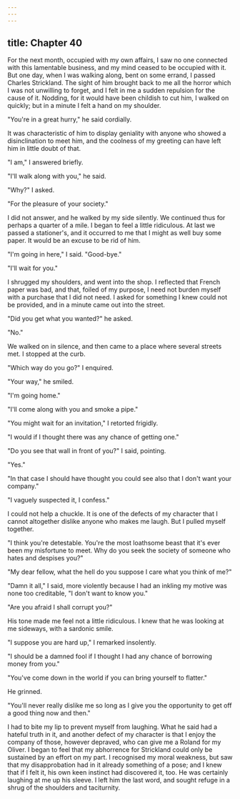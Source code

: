 ```yaml
---
---
---
```

title: Chapter 40
---

For the next month, occupied with my own affairs, I saw no one connected with this lamentable business, and my mind ceased to be occupied with it. But one day, when I was walking along, bent on some errand, I passed Charles Strickland. The sight of him brought back to me all the horror which I was not unwilling to forget, and I felt in me a sudden repulsion for the cause of it. Nodding, for it would have been childish to cut him, I walked on quickly; but in a minute I felt a hand on my shoulder.

"You're in a great hurry," he said cordially.

It was characteristic of him to display geniality with anyone who showed a disinclination to meet him, and the coolness of my greeting can have left him in little doubt of that.

"I am," I answered briefly.

"I'll walk along with you," he said.

"Why?" I asked.

"For the pleasure of your society."

I did not answer, and he walked by my side silently. We continued thus for perhaps a quarter of a mile. I began to feel a little ridiculous. At last we passed a stationer's, and it occurred to me that I might as well buy some paper. It would be an excuse to be rid of him.

"I'm going in here," I said. "Good-bye."

"I'll wait for you."

I shrugged my shoulders, and went into the shop. I reflected that French paper was bad, and that, foiled of my purpose, I need not burden myself with a purchase that I did not need. I asked for something I knew could not be provided, and in a minute came out into the street.

"Did you get what you wanted?" he asked.

"No."

We walked on in silence, and then came to a place where several streets met. I stopped at the curb.

"Which way do you go?" I enquired.

"Your way," he smiled.

"I'm going home."

"I'll come along with you and smoke a pipe."

"You might wait for an invitation," I retorted frigidly.

"I would if I thought there was any chance of getting one."

"Do you see that wall in front of you?" I said, pointing.

"Yes."

"In that case I should have thought you could see also that I don't want your company."

"I vaguely suspected it, I confess."

I could not help a chuckle. It is one of the defects of my character that I cannot altogether dislike anyone who makes me laugh. But I pulled myself together.

"I think you're detestable. You're the most loathsome beast that it's ever been my misfortune to meet. Why do you seek the society of someone who hates and despises you?"

"My dear fellow, what the hell do you suppose I care what you think of me?"

"Damn it all," I said, more violently because I had an inkling my motive was none too creditable, "I don't want to know you."

"Are you afraid I shall corrupt you?"

His tone made me feel not a little ridiculous. I knew that he was looking at me sideways, with a sardonic smile.

"I suppose you are hard up," I remarked insolently.

"I should be a damned fool if I thought I had any chance of borrowing money from you."

"You've come down in the world if you can bring yourself to flatter."

He grinned.

"You'll never really dislike me so long as I give you the opportunity to get off a good thing now and then."

I had to bite my lip to prevent myself from laughing. What he said had a hateful truth in it, and another defect of my character is that I enjoy the company of those, however depraved, who can give me a Roland for my Oliver. I began to feel that my abhorrence for Strickland could only be sustained by an effort on my part. I recognised my moral weakness, but saw that my disapprobation had in it already something of a pose; and I knew that if I felt it, his own keen instinct had discovered it, too. He was certainly laughing at me up his sleeve. I left him the last word, and sought refuge in a shrug of the shoulders and taciturnity.
